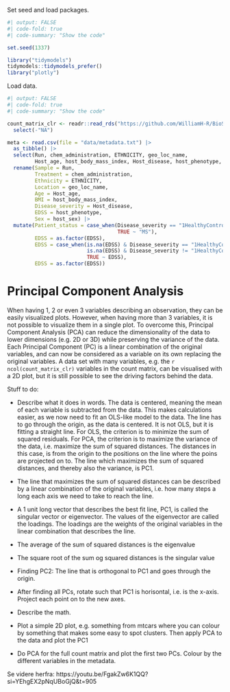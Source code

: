 Set seed and load packages.
```r
#| output: FALSE
#| code-fold: true
#| code-summary: "Show the code"

set.seed(1337)

library("tidymodels")
tidymodels::tidymodels_prefer()
library("plotly")
```

Load data.
```r
#| output: FALSE
#| code-fold: true
#| code-summary: "Show the code"

count_matrix_clr <- readr::read_rds("https://github.com/WilliamH-R/BioStatistics/raw/main/data/count_matrix/count_matrix_clr.rds") |> 
  select(-"NA")

meta <- read.csv(file = "data/metadata.txt") |> 
  as_tibble() |>
  select(Run, chem_administration, ETHNICITY, geo_loc_name,
         Host_age, host_body_mass_index, Host_disease, host_phenotype, host_sex) |> 
  rename(Sample = Run,
         Treatment = chem_administration,
         Ethnicity = ETHNICITY,
         Location = geo_loc_name,
         Age = Host_age,
         BMI = host_body_mass_index,
         Disease_severity = Host_disease,
         EDSS = host_phenotype,
         Sex = host_sex) |>
  mutate(Patient_status = case_when(Disease_severity == "1HealthyControl" ~ "Healthy",
                                    TRUE ~ "MS"),
         EDSS = as.factor(EDSS),
         EDSS = case_when(is.na(EDSS) & Disease_severity == "1HealthyControl" ~ "-1",
                          is.na(EDSS) & Disease_severity != "1HealthyControl" ~ "Unknown",
                          TRUE ~ EDSS),
         EDSS = as.factor(EDSS))
```

# Principal Component Analysis

When having 1, 2 or even 3 variables describing an observation, they can be easily visualized plots. However, when having more than 3 variables, it is not possible to visualize them in a single plot. To overcome this, Principal Component Analysis (PCA) can reduce the dimensionality of the data to lower dimensions (e.g. 2D or 3D) while preserving the variance of the data. Each Principal Component (PC) is a linear combination of the original variables, and can now be considered as a variable on its own replacing the original variables. A data set with many variables, e.g. the `r ncol(count_matrix_clr)` variables in the count matrix, can be visualised with a 2D plot, but it is still possible to see the driving factors behind the data.



Stuff to do:

- Describe what it does in words. The data is centered, meaning the mean of each variable is subtracted from the data. This makes calculations easier, as we now need to fit an OLS-like model to the data. The line has to go through the origin, as the data is centered. It is not OLS, but it is fitting a straight line. For OLS, the criterion is to minimize the sum of squared residuals. For PCA, the criterion is to maximize the variance of the data, i.e. maximize the sum of squared distances. The distances in this case, is from the origin to the positions on the line where the poins are projected on to. The line which maximizes the sum of squared distances, and thereby also the variance, is PC1.


- The line that maximizes the sum of squared distances can be described by a linear combination of the original variables, i.e. how many steps a long each axis we need to take to reach the line.

- A 1 unit long vector that describes the best fit line, PC1, is called the singular vector or eigenvector. The values of the eigenvector are called the loadings. The loadings are the weights of the original variables in the linear combination that describes the line.

- The average of the sum of squared distances is the eigenvalue

- The square root of the sum og squared distances is the singular value

- Finding PC2: The line that is orthogonal to PC1 and goes through the origin. 

- After finding all PCs, rotate such that PC1 is horisontal, i.e. is the x-axis. Project each point on to the new axes. 

- Describe the math.

- Plot a simple 2D plot, e.g. something from mtcars where you can colour by something that makes some easy to spot clusters. Then apply PCA to the data and plot the PC1

- Do PCA for the full count matrix and plot the first two PCs. Colour by the different variables in the metadata.


Se videre herfra: https://youtu.be/FgakZw6K1QQ?si=YEhgEX2pNqUBoGjQ&t=905
